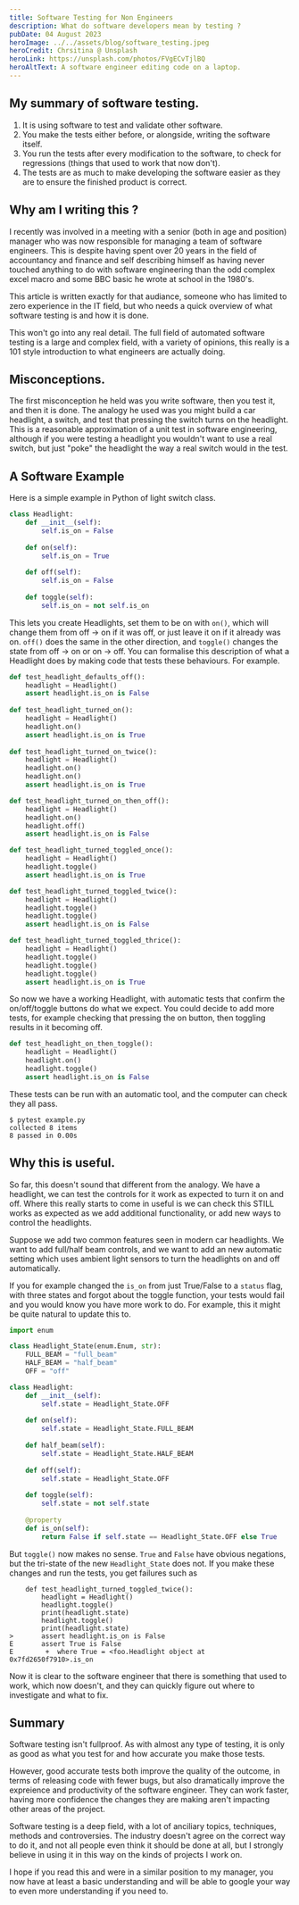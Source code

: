 ```yaml
---
title: Software Testing for Non Engineers
description: What do software developers mean by testing ?
pubDate: 04 August 2023
heroImage: ../../assets/blog/software_testing.jpeg
heroCredit: Chrsitina @ Unsplash
heroLink: https://unsplash.com/photos/FVgECvTjlBQ
heroAltText: A software engineer editing code on a laptop.
---
```



## My summary of software testing.

1. It is using software to test and validate other software.
1. You make the tests either before, or alongside, writing the software itself.
1. You run the tests after every modification to the software, to check for regressions (things that used to work that now don't).
1. The tests are as much to make developing the software easier as they are to ensure the finished product is correct.

## Why am I writing this ?

I recently was involved in a meeting with a senior (both in age and position) manager who was now responsible
for managing a team of software engineers. This is despite having spent over 20 years in the field of accountancy and 
finance and self describing himself as having never touched anything to do with software engineering than the odd
complex excel macro and some BBC basic he wrote at school in the 1980's.

This article is written exactly for that audiance, someone who has limited to zero experience in the IT field,
but who needs a quick overview of what software testing is and how it is done.

This won't go into any real detail. The full field of automated software testing is a large and complex field, 
with a variety of opinions, this really is a 101 style introduction to what engineers are actually doing.

## Misconceptions.

The first misconception he held was you write software, then you test it, and then it is done. The analogy
he used was you might build a car headlight, a switch, and test that pressing the switch turns on the headlight. This
is a reasonable approximation of a unit test in software engineering, although if you were testing a headlight you wouldn't
want to use a real switch, but just "poke" the headlight the way a real switch would in the test.

## A Software Example

Here is a simple example in Python of light switch class.

```python
class Headlight:
    def __init__(self):
        self.is_on = False
    
    def on(self):
        self.is_on = True
        
    def off(self):
        self.is_on = False
        
    def toggle(self):
        self.is_on = not self.is_on
```

This lets you create Headlights, set them to be on with `on()`, which will change them from off -> on if it was off, or
just leave it on if it already was on. `off()` does the same in the other direction, and `toggle()` changes the state from
off -> on or on -> off. You can formalise this description of what a Headlight does by making code that tests these
behaviours. For example.

```python
def test_headlight_defaults_off():
    headlight = Headlight()
    assert headlight.is_on is False
    
def test_headlight_turned_on():
    headlight = Headlight()
    headlight.on()
    assert headlight.is_on is True
    
def test_headlight_turned_on_twice():
    headlight = Headlight()
    headlight.on()
    headlight.on()
    assert headlight.is_on is True

def test_headlight_turned_on_then_off():
    headlight = Headlight()
    headlight.on()
    headlight.off()
    assert headlight.is_on is False

def test_headlight_turned_toggled_once():
    headlight = Headlight()
    headlight.toggle()
    assert headlight.is_on is True

def test_headlight_turned_toggled_twice():
    headlight = Headlight()
    headlight.toggle()
    headlight.toggle()
    assert headlight.is_on is False

def test_headlight_turned_toggled_thrice():
    headlight = Headlight()
    headlight.toggle()
    headlight.toggle()
    headlight.toggle()
    assert headlight.is_on is True
```

So now we have a working Headlight, with automatic tests that confirm the on/off/toggle buttons do what we expect. You could decide to add more
tests, for example checking that pressing the on button, then toggling results in it becoming off.

```python
def test_headlight_on_then_toggle():
    headlight = Headlight()
    headlight.on()
    headlight.toggle()
    assert headlight.is_on is False
```

These tests can be run with an automatic tool, and the computer can check they all pass.

```
$ pytest example.py
collected 8 items
8 passed in 0.00s
```

## Why this is useful.

So far, this doesn't sound that different from the analogy. We have a headlight, we can test the controls for it work as expected to turn it
on and off. Where this really starts to come in useful is we can check this STILL works as expected as we add additional functionality,
or add new ways to control the headlights.

Suppose we add two common features seen in modern car headlights. We want to add full/half beam controls, and we want to add an new
automatic setting which uses ambient light sensors to turn the headlights on and off automatically.

If you for example changed the `is_on` from just True/False to a `status` flag, with three states and forgot about the toggle function,
your tests would fail and you would know you have more work to do. For example, this it might be quite natural to update this to.

```python
import enum

class Headlight_State(enum.Enum, str):
    FULL_BEAM = "full_beam"
    HALF_BEAM = "half_beam"
    OFF = "off"

class Headlight:
    def __init__(self):
        self.state = Headlight_State.OFF
    
    def on(self):
        self.state = Headlight_State.FULL_BEAM
    
    def half_beam(self):
        self.state = Headlight_State.HALF_BEAM
    
    def off(self):
        self.state = Headlight_State.OFF
        
    def toggle(self):
        self.state = not self.state
        
    @property
    def is_on(self):
        return False if self.state == Headlight_State.OFF else True
```

But `toggle()` now makes no sense. `True` and `False` have obvious negations, but the tri-state of the new `Headlight_State` does not.
If you make these changes and run the tests, you get failures such as

```
    def test_headlight_turned_toggled_twice():
        headlight = Headlight()
        headlight.toggle()
        print(headlight.state)
        headlight.toggle()
        print(headlight.state)
>       assert headlight.is_on is False
E       assert True is False
E        +  where True = <foo.Headlight object at 0x7fd2650f7910>.is_on
```

Now it is clear to the software engineer that there is something that used to work, which now doesn't, and they can quickly figure out
where to investigate and what to fix.

## Summary

Software testing isn't fullproof. As with almost any type of testing, it is only as good as what you test for and how accurate you make
those tests.

However, good accurate tests both improve the quality of the outcome, in terms of releasing code with fewer bugs, but also dramatically
improve the expreience and productivity of the software engineer. They can work faster, having more confidence the changes they are
making aren't impacting other areas of the project.

Software testing is a deep field, with a lot of anciliary topics, techniques, methods and controversies. The industry doesn't agree
on the correct way to do it, and not all people even think it should be done at all, but I strongly believe in using it in this
way on the kinds of projects I work on.

I hope if you read this and were in a similar position to my manager, you now have at least a basic understanding and will be able
to google your way to even more understanding if you need to.
